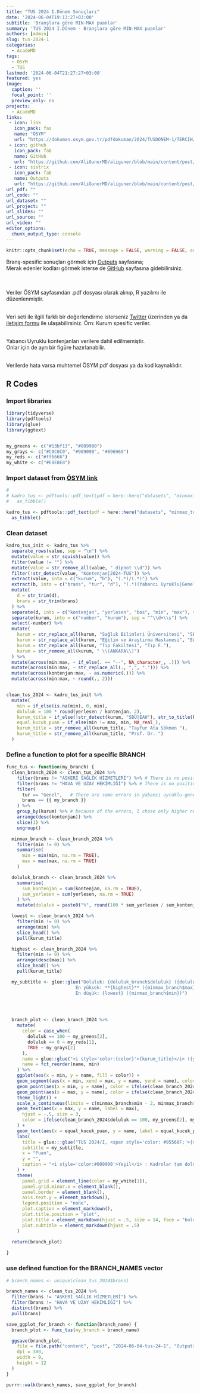 ```yaml
---
title: "TUS 2024 I.Dönem Sonuçları"
date: '2024-06-04T19:13:27+03:00'
subtitle: 'Branşlara göre MIN-MAX puanlar'
summary: 'TUS 2024 I.Dönem - Branşlara göre MIN-MAX puanlar'
authors: [admin]
slug: tus-2024-1
categories:
  - AcadeMD
tags:
  - OSYM
  - TUS
lastmod: '2024-06-04T21:27:27+03:00'
featured: yes
image:
  caption: ''
  focal_point: ''
  preview_only: no
projects: 
  - AcadeMD
links:
 - icon: link
   icon_pack: fas
   name: "ÖSYM"
   url: "https://dokuman.osym.gov.tr/pdfdokuman/2024/TUSDONEM-1/TERCIH/minmax_td03062024.pdf"
 - icon: github
   icon_pack: fab
   name: GitHub
   url: "https://github.com/AliGunerMD/aliguner/blob/main/content/post/2024-06-04-tus-24-1/index.en.Rmd"
 - icon: sistrix
   icon_pack: fab
   name: Outputs
   url: "https://github.com/AliGunerMD/aliguner/blob/main/content/post/2024-06-04-tus-24-1/Outputs_2024_1"
url_pdf: ""
url_code: ""
url_dataset: ""
url_project: ""
url_slides: ""
url_source: ""
url_video: ""
editor_options: 
  chunk_output_type: console
---
```



```r

knitr::opts_chunk$set(echo = TRUE, message = FALSE, warning = FALSE, out.width = "80%")

```

 
Branş-spesific sonuçları görmek için [Outputs](https://github.com/AliGunerMD/aliguner/blob/main/content/post/2024-06-04-tus-24-1/Outputs_2024_1) sayfasına;   
Merak edenler kodları görmek isterse de [GitHub](https://github.com/AliGunerMD/aliguner/blob/main/content/post/2024-06-04-tus-24-1/index.en.Rmd) sayfasına gidebilirsiniz.  

<br>
<br>
Veriler ÖSYM sayfasından .pdf dosyası olarak alınıp, R yazılımı ile düzenlenmiştir.  


<br>
Veri seti ile ilgili farklı bir değerlendirme isterseniz [Twitter](https://twitter.com/AliGunerMD) üzerinden ya da [iletişim formu](https://www.aliguner.com/) ile ulaşabilirsiniz. Örn: Kurum spesific veriler.  

<br>
Yabancı Uyruklu kontenjanları verilere dahil edilmemiştir.  
Onlar için de ayrı bir figüre hazırlanabilir.  

<br>
Verilerde hata varsa muhtemel ÖSYM pdf dosyası ya da kod kaynaklıdır.  


## R Codes

### Import libraries

```r
library(tidyverse)
library(pdftools)
library(glue)
library(ggtext)


my_greens <- c("#13bf13", "#009900")
my_grays <- c("#C0C0C0", "#909090", "#696969")
my_reds <- c("#ff6666")
my_white <- c("#E8E8E8")

```



### Import dataset from [ÖSYM link](https://dokuman.osym.gov.tr/pdfdokuman/2024/TUSDONEM-1/TERCIH/minmax_td03062024.pdf)

```r
# 
# kadro_tus <- pdftools::pdf_text(pdf = here::here("datasets", "minmax17112023.pdf")) %>%
#   as_tibble()

kadro_tus <- pdftools::pdf_text(pdf = here::here("datasets", "minmax_td03062024.pdf")) %>%
  as_tibble()
```


### Clean dataset
```r

kadro_tus_init <- kadro_tus %>%
  separate_rows(value, sep = "\n") %>%
  mutate(value = str_squish(value)) %>%
  filter(value != "") %>%
  mutate(value = str_remove_all(value, " dipnot \\d")) %>%
  filter(!str_detect(value, "Kontenjan|2024-TUS")) %>%
  extract(value, into = c("kurum", "b"), "(.*)/(.*)") %>%
  extract(b, into = c("brans", "tur", "d"), "(.*)(Yabancı Uyruklu|Genel)(.*)") %>%
  mutate(
    d = str_trim(d),
    brans = str_trim(brans)
  ) %>%
  separate(d, into = c("kontenjan", "yerlesen", "bos", "min", "max"), sep = " ") %>%
  separate(kurum, into = c("number", "kurum"), sep = "^\\d+\\s") %>%
  select(-number) %>%
  mutate(
    kurum = str_replace_all(kurum, "Sağlık Bilimleri Üniversitesi", "SBÜ"),
    kurum = str_replace_all(kurum, "Eğitim ve Araştırma Hastanesi", "EAH"),
    kurum = str_replace_all(kurum, "Tıp Fakültesi", "Tıp F."),
    kurum = str_remove_all(kurum, " \\(ANKARA\\)")
  ) %>%
  mutate(across(min:max, ~ if_else(. == "--", NA_character_, .))) %>%
  mutate(across(min:max, ~ str_replace_all(., ",", "."))) %>%
  mutate(across(kontenjan:max, ~ as.numeric(.))) %>%
  mutate(across(min:max, ~ round(., 2)))


clean_tus_2024 <- kadro_tus_init %>%
  mutate(
    min = if_else(is.na(min), 0, min),
    doluluk = 100 * round(yerlesen / kontenjan, 2),
    kurum_title = if_else(!str_detect(kurum, "SBÜ|EAH"), str_to_title(kurum), kurum),
    equal_kucuk_puan = if_else(min != max, min, NA_real_),
    kurum_title = str_remove_all(kurum_title, "Tayfur Ata Sökmen "),
    kurum_title = str_remove_all(kurum_title, "Prof. Dr. ")
  )

```

### Define a function to plot for a specific BRANCH 

```r

func_tus <- function(my_branch) {
  clean_branch_2024 <- clean_tus_2024 %>%
    filter(brans != "ASKERİ SAĞLIK HİZMETLERİ") %>% # There is no position
    filter(brans != "HAVA VE UZAY HEKİMLİĞİ") %>% # There is no position
    filter(
      tur == "Genel",   # There are some errors in yabancı uyruklu-genel data in the dataset
      brans == {{ my_branch }}
    ) %>%
    group_by(kurum) %>% # because of the errors, I chose only higher number of position as "GENEL" and ignored the other
    arrange(desc(kontenjan)) %>%
    slice(1) %>%
    ungroup()

  minmax_branch <- clean_branch_2024 %>%
    filter(min != 0) %>%
    summarise(
      min = min(min, na.rm = TRUE),
      max = max(max, na.rm = TRUE)
    )

  doluluk_branch <- clean_branch_2024 %>%
    summarise(
      sum_kontenjan = sum(kontenjan, na.rm = TRUE),
      sum_yerlesen = sum(yerlesen, na.rm = TRUE)
    ) %>%
    mutate(doluluk = paste0("%", round(100 * sum_yerlesen / sum_kontenjan, 1)))

  lowest <- clean_branch_2024 %>%
    filter(min != 0) %>%
    arrange(min) %>%
    slice_head() %>%
    pull(kurum_title)

  highest <- clean_branch_2024 %>%
    filter(min != 0) %>%
    arrange(desc(max)) %>%
    slice_head() %>%
    pull(kurum_title)

  my_subtitle <- glue::glue("Doluluk: {doluluk_branch$doluluk} ({doluluk_branch$sum_yerlesen}/{doluluk_branch$sum_kontenjan})<br><br>
                          En yüksek: **{highest}** ({minmax_branch$max})<br><br>
                          En düşük: {lowest} ({minmax_branch$min})")


  

  branch_plot <- clean_branch_2024 %>%
    mutate(
      color = case_when(
        doluluk == 100 ~ my_greens[2],
        doluluk == 0 ~ my_reds[1],
        TRUE ~ my_grays[2]
      ),
      name = glue::glue("<i style='color:{color}'>{kurum_title}</i> ({yerlesen}\\/{kontenjan})"),
      name = fct_reorder(name, min)
    ) %>%
    ggplot(aes(x = min, y = name, fill = color)) +
    geom_segment(aes(x = min, xend = max, y = name, yend = name), color = my_grays[3]) +
    geom_point(aes(x = min, y = name), color = ifelse(clean_branch_2024$doluluk == 100, my_greens[1], my_grays[1]), size = 2.5) +
    geom_point(aes(x = max, y = name), color = ifelse(clean_branch_2024$doluluk == 100, my_greens[2], my_grays[2]), size = 3.5) +
    theme_light() +
    scale_x_continuous(limits = c(minmax_branch$min - 2, minmax_branch$max + 2), breaks = seq(45, 80, 5)) +
    geom_text(aes(x = max, y = name, label = max),
      hjust = -.5, size = 3,
      color = ifelse(clean_branch_2024$doluluk == 100, my_greens[2], my_grays[2])
    ) +
    geom_text(aes(x = equal_kucuk_puan, y = name, label = equal_kucuk_puan), hjust = 1.5, size = 2.5, color = ifelse(clean_branch_2024$doluluk == 100, my_greens[1], my_grays[2]), check_overlap = TRUE) +
    labs(
      title = glue:::glue("TUS 2024/I, <span style='color: #95568F;'>{my_branch}</span>"),
      subtitle = my_subtitle,
      x = "Puan",
      y = "",
      caption = "<i style='color:#009900'>Yeşil</i> : Kadrolar tam dolu<br><i style='color:#ff6666'>Kırmızı</i>: Kadrolar tam boş<br>kaynak: ÖSYM<br>by @AliGunerMD"
    ) +
    theme(
      panel.grid = element_line(color = my_white[1]),
      panel.grid.minor.x = element_blank(),
      panel.border = element_blank(),
      axis.text.y = element_markdown(),
      legend.position = "none",
      plot.caption = element_markdown(),
      plot.title.position = "plot",
      plot.title = element_markdown(hjust = .5, size = 14, face = "bold"),
      plot.subtitle = element_markdown(hjust = .5)
    )

  return(branch_plot)
  
}
```

### use defined function for the BRANCH_NAMES vector
```r

# branch_names <- unique(clean_tus_2024$brans)

branch_names <- clean_tus_2024 %>%
  filter(brans != "ASKERİ SAĞLIK HİZMETLERİ") %>%
  filter(brans != "HAVA VE UZAY HEKİMLİĞİ") %>%
  distinct(brans) %>%
  pull(brans)

save_ggplot_for_branch <- function(branch_name) {
  branch_plot <- func_tus(my_branch = branch_name)

  ggsave(branch_plot,
    file = file.path("content", "post", "2024-06-04-tus-24-1", "Outputs_2024_1", paste0(branch_name, ".jpg")),
    dpi = 300,
    width = 9,
    height = 12
  )
}

purrr::walk(branch_names, save_ggplot_for_branch)

```

